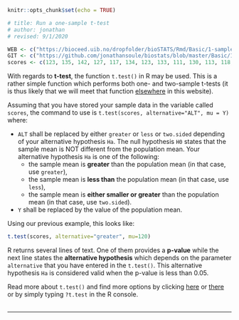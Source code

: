 ```r
knitr::opts_chunk$set(echo = TRUE)

# title: Run a one-sample t-test
# author: jonathan
# revised: 9/1/2020 

WEB <- c("https://bioceed.uib.no/dropfolder/bioSTATS/Rmd/Basic/1-sample/ttest.html")
GIT <- c("https://github.com/jonathansoule/biostats/blob/master/Basic/1-sample/ttest.Rmd")
scores <- c(123, 135, 142, 127, 117, 134, 123, 133, 111, 130, 113, 118, 105, 126, 125, 122, 147, 106, 117, 129, 144, 112, 126, 140, 129, 115, 118, 129, 125, 137, 135, 138, 134, 124, 128, 135, 124, 137, 121, 120)
```

With regards to **t-test**, the function `t.test()` in R may be used. This is a rather simple function which performs both one- and two-sample t-tests (it is thus likely that we will meet that function [elsewhere](https://biostats.w.uib.no/comparing-two-means-t-test/){target="_blank"} in this website).

Assuming that you have stored your sample data in the variable called `scores`, the command to use is `t.test(scores, alternative="ALT", mu = Y)` where:

+ `ALT` shall be replaced by either `greater` or `less` or `two.sided` depending of your alternative hypothesis `Ha`. The null hypothesis `H0` states that the sample mean is NOT different from the population mean. Your alternative hypothesis `Ha` is one of the following:
  - the sample mean is **greater** than the population mean (in that case, use `greater`),
  - the sample mean is **less than** the population mean (in that case, use `less`),
  - the sample mean is **either smaller or greater** than the population mean (in that case, use `two.sided`).
  
+ `Y` shall be replaced by the value of the population mean.

Using our previous example, this looks like:
```r
t.test(scores, alternative="greater", mu=120)
```
 
R returns several lines of text. One of them provides a **p-value** while the next line states the **alternative hypothesis** which depends on the parameter `alternative` that you have entered in the `t.test()`. This alternative hypothesis `Ha` is considered valid when the p-value is less than 0.05.



 

Read more about `t.test()` and find more options by clicking [here](http://www.stat.columbia.edu/~martin/W2024/R2.pdf){target="_blank"} or [there](http://www.statmethods.net/stats/ttest.html){target="_blank"} or by simply typing `?t.test` in the R console.
<br/><br/>

***
<!-- UNCOMMENT TO ACTIVATE
Get the Rmarkdown file corresponding to this page on [GitHub](`r GIT`){target="_blank"}.
-->
